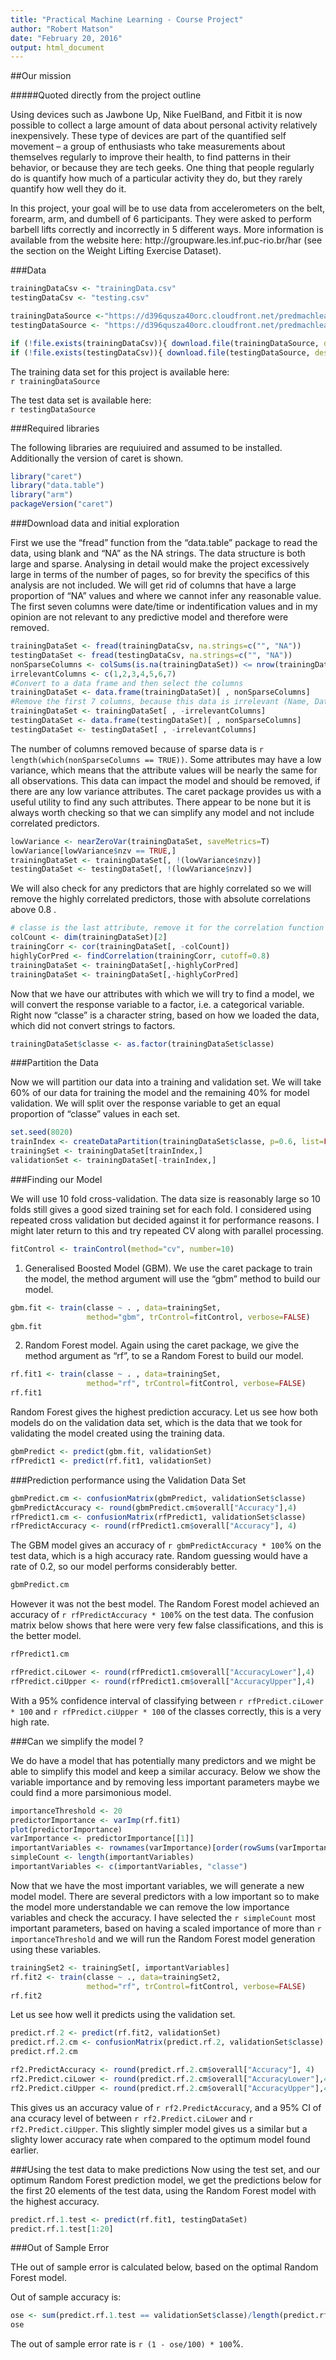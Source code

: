```yaml
---
title: "Practical Machine Learning - Course Project"
author: "Robert Matson"
date: "February 20, 2016"
output: html_document
---
```


##Our mission

#####Quoted directly from the project outline

Using devices such as Jawbone Up, Nike FuelBand, and Fitbit it is now possible to collect a large amount of data about personal activity relatively inexpensively. These type of devices are part of the quantified self movement – a group of enthusiasts who take measurements about themselves regularly to improve their health, to find patterns in their behavior, or because they are tech geeks. One thing that people regularly do is quantify how much of a particular activity they do, but they rarely quantify how well they do it. 

In this project, your goal will be to use data from accelerometers on the belt, forearm, arm, and dumbell of 6 participants. They were asked to perform barbell lifts correctly and incorrectly in 5 different ways. More information is available from the website here: http://groupware.les.inf.puc-rio.br/har (see the section on the Weight Lifting Exercise Dataset).

###Data
```r
trainingDataCsv <- "trainingData.csv"
testingDataCsv <- "testing.csv"
```

```r
trainingDataSource <-"https://d396qusza40orc.cloudfront.net/predmachlearn/pml-training.csv"
testingDataSource <- "https://d396qusza40orc.cloudfront.net/predmachlearn/pml-testing.csv"

if (!file.exists(trainingDataCsv)){ download.file(trainingDataSource, destfile=trainingDataCsv) }
if (!file.exists(testingDataCsv)){ download.file(testingDataSource, destfile=testingDataCsv) }

```

The training data set for this project is available here:  
`r trainingDataSource`

The test data set is available here:  
`r testingDataSource`

###Required libraries

The following libraries are requiuired and assumed to be installed. Additionally the version of caret is shown.

```r
library("caret")
library("data.table")
library("arm")
packageVersion("caret")
```

###Download data and initial exploration

First we use the "fread" function from the "data.table" package to read the data, using blank and "NA" as the NA strings. The data structure is both large and sparse. Analysing in detail would make the project excessively large in terms of the number of pages, so for brevity the specifics of this analysis are not included. We will get rid of columns that have a large proportion of "NA" values and where we cannot infer any reasonable value. The first seven columns were date/time or indentification values and in my opinion are not relevant to any predictive model and therefore were removed.

```r
trainingDataSet <- fread(trainingDataCsv, na.strings=c("", "NA"))
testingDataSet <- fread(testingDataCsv, na.strings=c("", "NA"))
nonSparseColumns <- colSums(is.na(trainingDataSet)) <= nrow(trainingDataSet) * 0.9
irrelevantColumns <- c(1,2,3,4,5,6,7)
#Convert to a data frame and then select the columns
trainingDataSet <- data.frame(trainingDataSet)[ , nonSparseColumns]
#Remove the first 7 columns, because this data is irrelevant (Name, Date/Time, row index, ...)
trainingDataSet <- trainingDataSet[ , -irrelevantColumns]
testingDataSet <- data.frame(testingDataSet)[ , nonSparseColumns]
testingDataSet <- testingDataSet[ , -irrelevantColumns]
```

The number of columns removed because of sparse data is `r length(which(nonSparseColumns == TRUE))`. Some attributes may have a low variance, which means that the attribute values will be nearly the same for all observations. This data can impact the model and should be removed, if there are any low variance attributes. The caret package provides us with a useful utility to find any such attributes. There appear to be none but it is always worth checking so that we can simplify any model and not include correlated predictors.

```r
lowVariance <- nearZeroVar(trainingDataSet, saveMetrics=T)
lowVariance[lowVariance$nzv == TRUE,]
trainingDataSet <- trainingDataSet[, !(lowVariance$nzv)]
testingDataSet <- testingDataSet[, !(lowVariance$nzv)]
```

We will also check for any predictors that are highly correlated so we will remove the highly correlated predictors, those with absolute correlations above 0.8 .

```r
# classe is the last attribute, remove it for the correlation function
colCount <- dim(trainingDataSet)[2]
trainingCorr <- cor(trainingDataSet[, -colCount])
highlyCorPred <- findCorrelation(trainingCorr, cutoff=0.8)
trainingDataSet <- trainingDataSet[,-highlyCorPred]
trainingDataSet <- trainingDataSet[,-highlyCorPred]
```

Now that we have our attributes with which we will try to find a model, we will convert the response variable to a factor, i.e. a categorical variable. Right now "classe" is a character string, based on how we loaded the data, which did not convert strings to factors.

```r
trainingDataSet$classe <- as.factor(trainingDataSet$classe)
```

###Partition the Data 

Now we will partition our data into a training and validation set. We will take 60% of our data for training the model and the remaining 40% for model validation. We will split over the response variable to get an equal proportion of "classe" values in each set.

```r
set.seed(8020)
trainIndex <- createDataPartition(trainingDataSet$classe, p=0.6, list=FALSE, times=1)
trainingSet <- trainingDataSet[trainIndex,]
validationSet <- trainingDataSet[-trainIndex,]
```

###Finding our Model

We will use 10 fold cross-validation. The data size is reasonably large so 10 folds still gives a good sized training set for each fold. I considered using repeated cross validation but decided against it for performance reasons. I might later return to this and try repeated CV along with parallel processing.

```r
fitControl <- trainControl(method="cv", number=10)
```

1. Generalised Boosted Model (GBM). We use the caret package to train the model, the method argument will use the "gbm" method to build our model.

```r
gbm.fit <- train(classe ~ . , data=trainingSet,
                 method="gbm", trControl=fitControl, verbose=FALSE)
gbm.fit
```

2. Random Forest model. Again using the caret package, we give the method argument as "rf", to se a Random Forest to build our model.

```r
rf.fit1 <- train(classe ~ . , data=trainingSet,
                 method="rf", trControl=fitControl, verbose=FALSE)
rf.fit1
```

Random Forest gives the highest prediction accuracy. Let us see how both models do on the validation data set, which is the data that we took for validating the model created using the training data.

```r
gbmPredict <- predict(gbm.fit, validationSet)
rfPredict1 <- predict(rf.fit1, validationSet)
```

###Prediction performance using the Validation Data Set

```r
gbmPredict.cm <- confusionMatrix(gbmPredict, validationSet$classe)
gbmPredictAccuracy <- round(gbmPredict.cm$overall["Accuracy"],4)
rfPredict1.cm <- confusionMatrix(rfPredict1, validationSet$classe)
rfPredictAccuracy <- round(rfPredict1.cm$overall["Accuracy"], 4)
```

The GBM model gives an accuracy of `r gbmPredictAccuracy * 100 `% on the test data, which is a high accuracy rate. Random guessing would have a rate of 0.2, so our model performs considerably better.

```r
gbmPredict.cm
```

However it was not the best model. The Random Forest model achieved an accuracy of `r rfPredictAccuracy * 100 `% on the test data. The confusion matrix below shows that here were very few false classifications, and this is the better model. 

```r
rfPredict1.cm
```

```r
rfPredict.ciLower <- round(rfPredict1.cm$overall["AccuracyLower"],4)
rfPredict.ciUpper <- round(rfPredict1.cm$overall["AccuracyUpper"],4)
```

With a 95% confidence interval of classifying between `r rfPredict.ciLower * 100 ` and `r rfPredict.ciUpper * 100` of the classes correctly, this is a very high rate. 

###Can we simplify the model ?

We do have a model that has potentially many predictors and we might be able to simplify this model and keep a similar accuracy. Below we show the variable importance and by removing less important parameters maybe we could find a more parsimonious model.
 
```r
importanceThreshold <- 20
predictorImportance <- varImp(rf.fit1)
plot(predictorImportance)
varImportance <- predictorImportance[[1]]
importantVariables <- rownames(varImportance)[order(rowSums(varImportance), decreasing=TRUE)][rowSums(varImportance) > importanceThreshold]
simpleCount <- length(importantVariables)
importantVariables <- c(importantVariables, "classe")
```

Now that we have the most important variables, we will generate a new model model. There are several predictors with a low important so to make the model more understandable we can remove the low importance variables and check the accuracy. I have selected the `r simpleCount` most important parameters, based on having a scaled importance of more than `r importanceThreshold` and we will run the Random Forest model generation using these variables.

```r
trainingSet2 <- trainingSet[, importantVariables]
rf.fit2 <- train(classe ~ ., data=trainingSet2,
                 method="rf", trControl=fitControl, verbose=FALSE)
rf.fit2
```

Let us see how well it predicts using the validation set.

```r
predict.rf.2 <- predict(rf.fit2, validationSet)
predict.rf.2.cm <- confusionMatrix(predict.rf.2, validationSet$classe)
predict.rf.2.cm

```
```r
rf2.PredictAccuracy <- round(predict.rf.2.cm$overall["Accuracy"], 4)
rf2.Predict.ciLower <- round(predict.rf.2.cm$overall["AccuracyLower"],4)
rf2.Predict.ciUpper <- round(predict.rf.2.cm$overall["AccuracyUpper"],4)
```

This gives us an accuracy value of `r rf2.PredictAccuracy`, and a 95% CI of ana ccuracy level of between `r rf2.Predict.ciLower` and `r rf2.Predict.ciUpper`. This slightly simpler model gives us a similar but a slighty lower accuracy rate when compared to the optimum model found earlier.

###Using the test data to make predictions
Now using the test set, and our optimum Random Forest prediction model, we get the predictions below for the first 20 elements of the test data, using the Random Forest model with the highest accuracy.

```r
predict.rf.1.test <- predict(rf.fit1, testingDataSet)
predict.rf.1.test[1:20]
```

###Out of Sample Error

THe out of sample error is calculated below, based on the optimal Random Forest model.

Out of sample accuracy is:

```r

ose <- sum(predict.rf.1.test == validationSet$classe)/length(predict.rf.1.test)
ose

```

The out of sample error rate is `r (1 - ose/100) * 100`%.